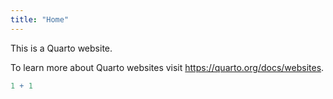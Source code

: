 ---
title: "Home"
---

This is a Quarto website.

To learn more about Quarto websites visit <https://quarto.org/docs/websites>.

```{r}
1 + 1
```
